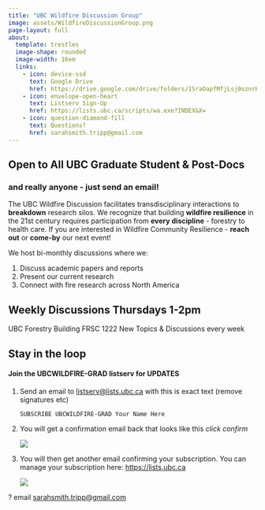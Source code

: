 ```yaml
---
title: "UBC Wildfire Discussion Group"
image: assets/WildfireDiscussionGroup.png
page-layout: full
about: 
  template: trestles
  image-shape: rounded
  image-width: 16em
  links:
    - icon: device-ssd 
      text: Google Drive
      href: https://drive.google.com/drive/folders/1SraOapfMfjLsj0oznrKKkse-rTDpz16d?usp=drive_link
    - icon: envelope-open-heart
      text: Listserv Sign-Up
      href: https://lists.ubc.ca/scripts/wa.exe?INDEX&X=
    - icon: question-diamond-fill
      text: Questions?
      href: sarahsmith.tripp@gmail.com
---
```


## Open to All UBC Graduate Student & Post-Docs

### and really anyone - just send an email! {.unlisted}

The UBC Wildfire Discussion facilitates transdisciplinary interactions to **breakdown** research silos. We recognize that building **wildfire resilience** in the 21st century requires participation from **every discipline** - forestry to health care. If you are interested in Wildfire Community Resilience - **reach out** or **come-by** our next event!

We host bi-monthly discussions where we:

1.  Discuss academic papers and reports
2.  Present our current research
3.  Connect with fire research across North America

## Weekly Discussions Thursdays 1-2pm

UBC Forestry Building FRSC 1222 New Topics & Discussions every week

## Stay in the loop

#### Join the UBCWILDFIRE-GRAD listserv for UPDATES

1.  Send an email to [listserv\@lists.ubc.ca](listserv@lists.ubc.ca) with this is exact text (remove signatures etc)

    ```         
    SUBSCRIBE UBCWILDFIRE-GRAD Your Name Here
    ```

2.  You will get a confirmation email back that looks like this *click confirm*

    ![](images/clipboard-585154011.png)

3.  You will then get another email confirming your subscription. You can manage your subscription here: [https://lists.ubc.ca](https://lists.ubc.ca_)

    ![](images/clipboard-2807661398.png)

? email [sarahsmith.tripp\@gmail.com](mailto:sarahsmith.tripp@gmail.com){.email}
